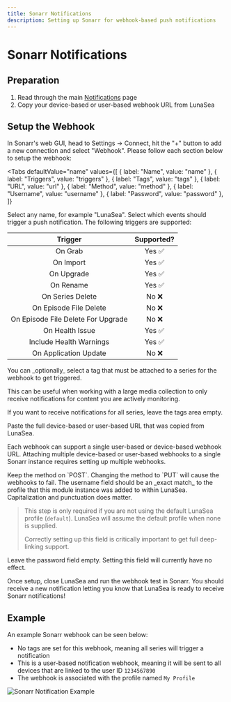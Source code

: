 ```yaml
---
title: Sonarr Notifications
description: Setting up Sonarr for webhook-based push notifications
---
```


# Sonarr Notifications

## Preparation

1. Read through the main [Notifications](/lunasea/notifications) page
2. Copy your device-based or user-based webhook URL from LunaSea

## Setup the Webhook

In Sonarr's web GUI, head to Settings -> Connect, hit the "+" button to add a new connection and select "Webhook". Please follow each section below to setup the webhook:

<Tabs
  defaultValue="name"
  values={[
    { label: "Name", value: "name" },
    { label: "Triggers", value: "triggers" },
    { label: "Tags", value: "tags" },
    { label: "URL", value: "url" },
    { label: "Method", value: "method" },
    { label: "Username", value: "username" },
    { label: "Password", value: "password" },
  ]}
>

<TabItem value="name">
  Select any name, for example "LunaSea".
</TabItem>

<TabItem value="triggers">
  Select which events should trigger a push notification. The following triggers are supported:

  |              Trigger               | Supported? |
  | :--------------------------------: | :--------: |
  |              On Grab               |   Yes ✅   |
  |             On Import              |   Yes ✅   |
  |             On Upgrade             |   Yes ✅   |
  |             On Rename              |   Yes ✅   |
  |          On Series Delete          |   No ❌    |
  |       On Episode File Delete       |   No ❌    |
  | On Episode File Delete For Upgrade |   No ❌    |
  |          On Health Issue           |   Yes ✅   |
  |      Include Health Warnings       |   Yes ✅   |
  |       On Application Update        |   No ❌    |
</TabItem>

<TabItem value="tags">
  You can _optionally_ select a tag that must be attached to a series for the webhook to get triggered.

  This can be useful when working with a large media collection to only receive notifications for content you are actively monitoring.

  If you want to receive notifications for all series, leave the tags area empty.
</TabItem>

<TabItem value="url">
  Paste the full device-based or user-based URL that was copied from LunaSea.

  Each webhook can support a single user-based or device-based webhook URL. Attaching multiple device-based or user-based webhooks to a single Sonarr instance requires setting up multiple webhooks.
</TabItem>

<TabItem value="method">
  Keep the method on `POST`. Changing the method to `PUT` will cause the webhooks to fail.
</TabItem>

<TabItem value="username">
  The username field should be an _exact match_ to the profile that this module instance was added to within LunaSea. Capitalization and punctuation does matter.

  > This step is only required if you are not using the default LunaSea profile (`default`). LunaSea will assume the default profile when none is supplied.
  >
  > Correctly setting up this field is critically important to get full deep-linking support.
</TabItem>

<TabItem value="password">
  Leave the password field empty. Setting this field will currently have no effect.
</TabItem>
</Tabs>

Once setup, close LunaSea and run the webhook test in Sonarr. You should receive a new notification letting you know that LunaSea is ready to receive Sonarr notifications!

## Example

An example Sonarr webhook can be seen below:

- No tags are set for this webhook, meaning all series will trigger a notification
- This is a user-based notification webhook, meaning it will be sent to all devices that are linked to the user ID `1234567890`
- The webhook is associated with the profile named `My Profile`

![Sonarr Notification Example](/assets/notification-sonarr-example.png)
